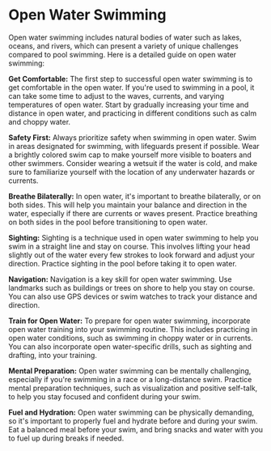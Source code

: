 # Open Water Swimming
Open water swimming includes natural bodies of water such as lakes, oceans, and rivers, which can present a variety of unique challenges compared to pool swimming. Here is a detailed guide on open water swimming:

**Get Comfortable:**
 The first step to successful open water swimming is to get comfortable in the open water. If you're used to swimming in a pool, it can take some time to adjust to the waves, currents, and varying temperatures of open water. Start by gradually increasing your time and distance in open water, and practicing in different conditions such as calm and choppy water.

**Safety First:**
 Always prioritize safety when swimming in open water. Swim in areas designated for swimming, with lifeguards present if possible. Wear a brightly colored swim cap to make yourself more visible to boaters and other swimmers. Consider wearing a wetsuit if the water is cold, and make sure to familiarize yourself with the location of any underwater hazards or currents.

**Breathe Bilaterally:**
 In open water, it's important to breathe bilaterally, or on both sides. This will help you maintain your balance and direction in the water, especially if there are currents or waves present. Practice breathing on both sides in the pool before transitioning to open water.

**Sighting:**
 Sighting is a technique used in open water swimming to help you swim in a straight line and stay on course. This involves lifting your head slightly out of the water every few strokes to look forward and adjust your direction. Practice sighting in the pool before taking it to open water.

**Navigation:**
 Navigation is a key skill for open water swimming. Use landmarks such as buildings or trees on shore to help you stay on course. You can also use GPS devices or swim watches to track your distance and direction.

**Train for Open Water:**
 To prepare for open water swimming, incorporate open water training into your swimming routine. This includes practicing in open water conditions, such as swimming in choppy water or in currents. You can also incorporate open water-specific drills, such as sighting and drafting, into your training.

**Mental Preparation:**
 Open water swimming can be mentally challenging, especially if you're swimming in a race or a long-distance swim. Practice mental preparation techniques, such as visualization and positive self-talk, to help you stay focused and confident during your swim.

**Fuel and Hydration:**
 Open water swimming can be physically demanding, so it's important to properly fuel and hydrate before and during your swim. Eat a balanced meal before your swim, and bring snacks and water with you to fuel up during breaks if needed.
